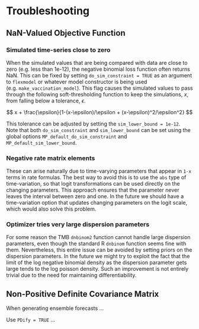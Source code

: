 # Troubleshooting

## NaN-Valued Objective Function

### Simulated time-series close to zero

When the simulated values that are being compared with data are close to zero (e.g. less than 1e-12), the negative binomial loss function often returns NaN.  This can be fixed by setting `do_sim_constraint = TRUE` as an argument to `flexmodel` or whatever model constructor is being used (e.g. `make_vaccination_model`). This flag causes the simulated values to pass through the following soft-thresholding function to keep the simulations, $x$, from falling below a tolerance, $\epsilon$.

$$
x + \frac{\epsilon}{1-(x-\epsilon)/\epsilon + (x-\epsilon)^2/\epsilon^2}
$$

This tolerance can be adjusted by setting the `sim_lower_bound = 1e-12`. Note that both `do_sim_constraint` and `sim_lower_bound` can be set using the global options `MP_default_do_sim_constraint` and `MP_default_sim_lower_bound`.


### Negative rate matrix elements

These can arise naturally due to time-varying parameters that appear in `1-x` terms in rate formulas. The best way to avoid this is to use the `abs` type of time-variation, so that logit transformations can be used directly on the changing parameters. This approach ensures that the parameter never leaves the interval between zero and one. In the future we should have a time-variation option that updates changing parameters on the logit scale, which would also solve this problem.

### Optimizer tries very large dispersion parameters

For some reason the TMB `dnbinom2` function cannot handle large dispersion parameters, even though the standard R `dnbinom` function seems fine with them.  Nevertheless, this entire issue can be avoided by setting priors on the dispersion parameters. In the future we might try to exploit the fact that the limit of the log negative binomial density as the dispersion parameter gets large tends to the log poisson density. Such an improvement is not entirely trivial due to the need for maintaining differentiability.

## Non-Positive Definite Covariance Matrix

When generating ensemble forecasts ...

Use `PDify = TRUE` ...


